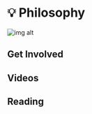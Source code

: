 
# 💡 Philosophy

![img alt](img/Philosophy_of_decentralization.svg)

<Description
  text="  For too long, power has been concentrated to just a small part of the world's
  population. The internet has the power to fix this, but not the way it's been
  built so far."
/>

## Get Involved

<Cards>
  <Card
    title="<p><strong>Join the Discord</strong></p>"
    description=" <p>Koii's discord is where the community comes to discuss new ideas and recent updates.</p>"
    link="https://discord.gg/koii"
    linkText="Sign in here"
    svgName="discord"
    cardPerRow="3"
  />
  <Card
    title="<p><strong>Read Community Posts</strong></p>"
    description="<p>The Peeranha forums provide a place for long term answers and lasting discussions.</p>"
    link="https://peeranha.io/feed/6"
    linkText="Check it out"
    svgName="peeranha"
    cardPerRow="3"
  />
  <Card
    title="<p><strong>Follow Koii on Twitter</strong></p>"
    description=" <p>Join us on Twitter to stay tuned on ecosystem updates, and what people are saying daily.</p>"
    link="https://twitter.com/KoiiNetwork?"
    linkText="See Recent Posts"
    svgName="grant"
    cardPerRow="3"
  />
</Cards>

## Videos

<Cards>
  <Card
    title="<p>DecentralCon Miami Talk</p>"
    link="https://www.youtube.com/watch?v=QCcGpw2j34Q&t=94s"
    linkText="Watch Video"
    svgName="decentralConVideo"
    cardPerRow="3"
  />
  <Card
    title="<p>To smart contract & beyond- a brief history of decentralization</p>"
    link="https://www.youtube.com/watch?v=4PMFIlujv3Y&t=612s&ab_channel=TheDAOist"
    linkText="Watch Video"
    svgName="decentralizationVideo"
    cardPerRow="3"
  />
  <Card
    title="<p>Internet could be owned by people</p>"
    link="https://youtu.be/zoxAW6R9NEM"
    linkText="Watch Video"
    svgName="internetVideo"
    cardPerRow="3"
  />
  <Card
    title="<p>User Governance of Social Media Platforms></p>"
    link="https://www.youtube.com/watch?v=dc_vaBvUMHE&ab_channel=KoiiNetwork"
    linkText="Watch Video"
    svgName="userGovernanceVideo"
    cardPerRow="3"
  />
  <Card
    title="<p>Koii's Decentralized Protocol</p>"
    link="	https://www.youtube.com/watch?v=Q5iHzjwj_ko&ab_channel=Cardstack"
    linkText="Watch Video"
    svgName="protocolVideo"
    cardPerRow="3"
  />
  <Card
    title="<p>CARP at Compute Over Data Summit in Lisbon</p>"
    link="https://www.youtube.com/watch?v=mEzo0xRXh68"
    linkText="Watch Video"
    svgName="carpVideo"
    cardPerRow="3"
  />
</Cards>

## Reading

<Cards>
  <Card
    title="<p><strong>CARP</strong></p>"
    description=" <p>Koii is a reputation-based community. We believe in accountability, trust, and most of all, fairness for every community member.</p>"
    link="/develop/microservices-and-tasks/using-reputation"
    svgName="carp"
    cardPerRow="2"
  />
  <Card
    title="<p><strong>Gradual Consensus</strong></p>"
    description="<p>Nothing happens immediately - Koii combines instant transaction speeds for payments with &#x3B;slow and steady&#x3B; verification of information over time.</p>"
    link="/develop/microservices-and-tasks/what-are-tasks/gradual-consensus"
    svgName="consensus"
    cardPerRow="2"
  />
</Cards>
